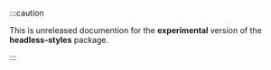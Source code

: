 :::caution

This is unreleased documention for the **experimental** version of the **headless-styles** package.

:::
